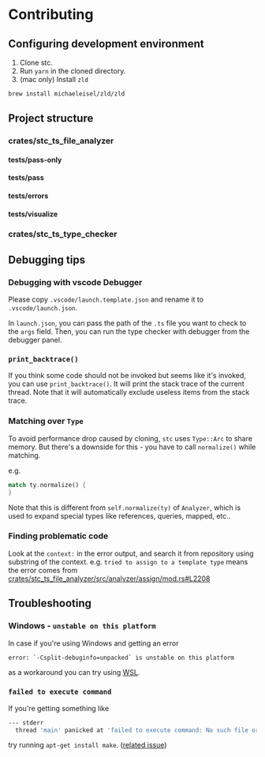 # Contributing

## Configuring development environment

1. Clone stc.
2. Run `yarn` in the cloned directory.
3. (mac only) Install `zld`

```sh
brew install michaeleisel/zld/zld
```

## Project structure

### crates/stc_ts_file_analyzer

#### tests/pass-only

#### tests/pass

#### tests/errors

#### tests/visualize

### crates/stc_ts_type_checker

## Debugging tips

### Debugging with vscode Debugger

Please copy `.vscode/launch.template.json` and rename it to `.vscode/launch.json`.

In `launch.json`, you can pass the path of the `.ts` file you want to check to the `args` field.
Then, you can run the type checker with debugger from the debugger panel.

### `print_backtrace()`

If you think some code should not be invoked but seems like it's invoked, you can use `print_backtrace()`.
It will print the stack trace of the current thread.
Note that it will automatically exclude useless items from the stack trace.

### Matching over `Type`

To avoid performance drop caused by cloning, `stc` uses `Type::Arc` to share memory.
But there's a downside for this - you have to call `normalize()` while matching.

e.g.

```rust
match ty.normalize() {
}
```

Note that this is different from `self.normalize(ty)` of `Analyzer`, which is used to expand special types like references, queries, mapped, etc..

### Finding problematic code

Look at the `context:` in the error output, and search it from repository using substring of the context.
e.g. `tried to assign to a template type` means the error comes from [crates/stc_ts_file_analyzer/src/analyzer/assign/mod.rs#L2208](https://github.com/dudykr/stc/blob/1c73ce5fa87ec789ead108c5c6876e8089b1e5de/crates/stc_ts_file_analyzer/src/analyzer/assign/mod.rs#L2208)

## Troubleshooting

### Windows - `unstable on this platform`

In case if you're using Windows and getting an error

```sh
error: `-Csplit-debuginfo=unpacked` is unstable on this platform
```

as a workaround you can try using [WSL](https://learn.microsoft.com/en-us/windows/wsl/).

### `failed to execute command`

If you're getting something like

```sh
--- stderr
  thread 'main' panicked at 'failed to execute command: No such file or directory (os error 2)', /home/ubuntu/.cargo/registry/src/github.com-1ecc6299db9ec823/tikv-jemalloc-sys-0.5.2+5.3.0-patched/build.rs:326:19
```

try running `apt-get install make`. ([related issue](https://github.com/gnzlbg/jemallocator/issues/148#issuecomment-619373613))
